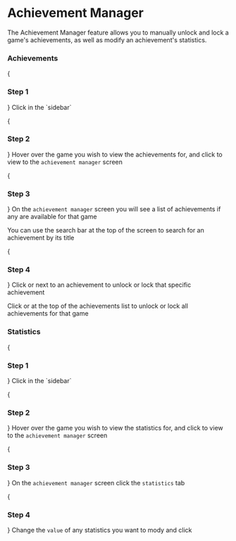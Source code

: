 
# Achievement Manager

The Achievement Manager feature allows you to manually unlock and lock a game's achievements, as well as modify an achievement's statistics.

### Achievements
<Steps>
{<h3>Step 1</h3>}
Click <Icon type='game' /> in the `sidebar`

{<h3>Step 2</h3>}
Hover over the game you wish to view the achievements for, and click <Icon type='award' /> to view to the `achievement manager` screen

{<h3>Step 3</h3>}
On the `achievement manager` screen you will see a list of achievements if any are available for that game

<Callout type="info">
    You can use the search bar at the top of the screen to search for an achievement by its title
</Callout>

{<h3>Step 4</h3>}
Click <MockButton type='unlock' /> or <MockButton type='lock' /> next to an achievement to unlock or lock that specific achievement

Click <MockButton type='unlock-all' /> or <MockButton type='lock-all' /> at the top of the achievements list to unlock or lock all achievements for that game
</Steps>

### Statistics
<Steps>
{<h3>Step 1</h3>}
Click <Icon type='game' /> in the `sidebar`

{<h3>Step 2</h3>}
Hover over the game you wish to view the statistics for, and click <Icon type='award' /> to view to the `achievement manager` screen

{<h3>Step 3</h3>}
On the `achievement manager` screen click the `statistics` tab

{<h3>Step 4</h3>}
Change the `value` of any statistics you want to mody and click <MockButton type='save-changes' />
</Steps>